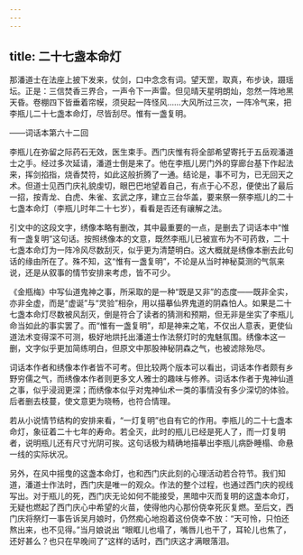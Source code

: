 ```yaml
---
---
---
```

title: 二十七盏本命灯
---




那潘道士在法座上披下发来，仗剑，口中念念有词。望天罡，取真，布步诀，蹑瑶坛。正是：三信焚香三界合，一声令下一声雷。但见晴天星明朗灿，忽然一阵地黑天昏。卷棚四下皆垂着帘幙，须臾起一阵怪风……大风所过三次，一阵冷气来，把李瓶儿二十七盏本命灯，尽皆刮尽。惟有一盏复明。

——词话本第六十二回

李瓶儿在弥留之际药石无效，医生束手。西门庆惟有将全部希望寄托于五岳观潘道士之手。经过多次延请，潘道士倒是来了。他在李瓶儿房门外的穿廊台基下作起法来，挥剑掐指，烧香焚符，如此这般折腾了一通。结论是，事不可为，已无回天之术。但道士见西门庆礼貌虔切，眼巴巴地望着自己，有点于心不忍，便使出了最后一招，按青龙、白虎、朱雀、玄武之序，建立三台华盖，要来祭一祭李瓶儿的二十七盏本命灯（李瓶儿时年二十七岁），看看是否还有禳解之法。

引文中的这段文字，绣像本略有删改，其中最重要的一点，是删去了词话本中“惟有一盏复明”这句话。按照绣像本的文意，既然李瓶儿已被宣布为不可药救，二十七盏本命灯为一阵冷风尽数刮灭，似乎更为清楚明白。这大概就是绣像本删去此句话的缘由所在了。殊不知，这“惟有一盏复明”，不论是从当时神秘莫测的气氛来说，还是从叙事的情节安排来考虑，皆不可少。

《金瓶梅》中写仙道鬼神之事，所采取的是一种“既是又非”的态度——既非全实，亦非全虚，而是“虚诞”与“灵验”相杂，用以描摹仙界鬼道的阴森怕人。如果是二十七盏本命灯尽数被风刮灭，倒是符合了读者的猜测和预期，但无非是坐实了李瓶儿命当如此的事实罢了。而“惟有一盏复明”，却是神来之笔，不仅出人意表，更使仙道法术变得深不可测，极好地烘托出潘道士作法祭灯时的鬼魅氛围。绣像本这一删，文字似乎更加简练明白，但原文中那股神秘阴森之气，也被滤除殆尽。

词话本作者和绣像本作者皆不可考。但比较两个版本可以看出，词话本作者颇有乡野穷儒之气，而绣像本作者则更多文人雅士的趣味与修养。词话本作者于鬼神仙道之事，似乎浸润更深；而绣像本似乎对鬼神仙术一类的事情没有多少深切的体验。后者删去枝蔓，使文意更为晓畅，也符合情理。

若从小说情节结构的安排来看，“一灯复明”也自有它的作用。李瓶儿的二十七盏本命灯，象征着二十七年的寿命。若全灭，此时的瓶儿已经是死人了，而一灯复明者，说明瓶儿还有尺寸光阴可挨。这句话极为精确地描摹出李瓶儿病卧睡榻、命悬一线的实际状况。

另外，在风中摇曳的这盏本命灯，也和西门庆此刻的心理活动若合符节。我们知道，潘道士作法时，西门庆是唯一的观众。作法的整个过程，也通过西门庆的视线写出。对于瓶儿的死，西门庆无论如何不能接受，黑暗中灭而复明的这盏本命灯，无疑也燃起了西门庆心中希望的火苗，使得他内心那份侥幸死灰复燃。至后文，西门庆将祭灯一事告诉吴月娘时，仍然痴心地抱着这份侥幸不放：“天可怜，只怕还熬出来，也不见得。”当月娘说出 “眼眶儿也塌了，嘴唇儿也干了，耳轮儿也焦了，还好甚么？也只在早晚间了”这样的话时，西门庆这才满眼落泪。